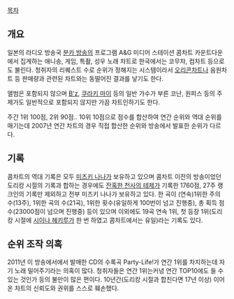 [[목차]]
== 개요 ==
일본의 라디오 방송국 [[분카 방송]]의 프로그램 A&G 미디어 스테이션 콤차트 카운트다운에서 집계하는 애니송, 게임, 특촬, 성우 노래 차트로 한국에서는 코무챠, 컴차트 등으로도 불린다. 청취자의 리퀘스트 수로 순위가 정해지는 시스템이라서 [[오리콘차트]]나 음원차트 등 판매량과 관련된 차트와는 동떨어진 결과를 낳기도 한다.

앨범은 포함되지 않으며 [[B'z]], [[쿠라키 마이]] 등의 일반 가수가 부른 코난, 원피스 등의 주제가도 일반적으로 포함되지 않지만 가끔 차트인하기도 한다.

주간 1위 100점, 2위 90점.. 10위 10점으로 점수를 합산하여 연간 순위와 역대 순위를 매기는데 2007년 연간 차트의 경우 직접 합산한 순위와 방송에서 발표한 순위가 다르다.
== 기록 ==
콤차트의 역대 기록은 모두 [[미즈키 나나]]가 보유하고 있으며 콤차트 이전의 방송이었던 도리캉 시절의 기록과 합하는 경우에도 [[잔혹한 천사의 테제]]가 기록한 1760점, 27주 랭크인의 기록만 제외하고 전부 미즈키 나나가 보유하고 있다. 한 곡이 (연속)1위한 주의 수(13주), 1위한 곡의 수(21곡), 1위한 횟수(유일하게 100번이 넘고 진행중), 총 획득 점수(23000점이 넘으며 진행중) 등이 있으며 이외에도 19곡 연속 1위, 첫 등장 1위(도리캉 시절에 [[시이나 헤키루]]가 한 번 하였고 콤차트에서는 유일)라는 기록도 있다.
== 순위 조작 의혹 ==
2011년 이 방송에서에서 발매한 CD의 수록곡 Party-Life!가 연간 1위를 차지하는데 자기 노래 밀어주기라는 의혹이 많다. 청취자들은 연간 1위는커녕 연간 TOP10에도 들 수 있는 것인가 등의 불만이 많은 편이다. 10년간(도리캉 시절과 합친다면 17년 이상) 이어온 차트의 신뢰도와 권위를 스스로 훼손했다.

